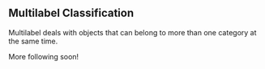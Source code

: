 ## Multilabel Classification {#multilabel}

Multilabel deals with objects that can belong to more than one category at the same time.

More following soon!
